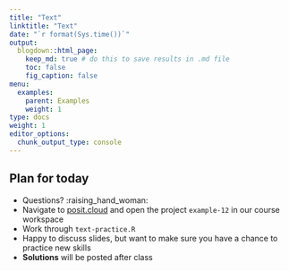 ```yaml
---
title: "Text"
linktitle: "Text"
date: "`r format(Sys.time())`"
output:
  blogdown::html_page:
    keep_md: true # do this to save results in .md file
    toc: false
    fig_caption: false
menu:
  examples:
    parent: Examples
    weight: 1
type: docs
weight: 1
editor_options:
  chunk_output_type: console
---
```


## Plan for today
- Questions? :raising_hand_woman:
- Navigate to [posit.cloud](http://posit.cloud) and open the project `example-12` in our course workspace
- Work through `text-practice.R`
- Happy to discuss slides, but want to make sure you have a chance to practice new skills
- **Solutions** will be posted after class
